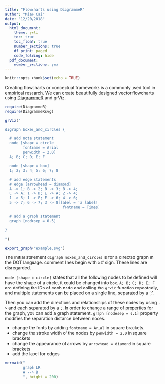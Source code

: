 ```yaml
---
title: "Flowcharts using DiagrammeR"
author: "Miao Cai"
date: "12/20/2018"
output:
  html_document:
    theme: yeti
    toc: true
    toc_float: true
    number_sections: true
    df_print: paged
    code_folding: hide
  pdf_document:
    number_sections: yes
---
```


```r
knitr::opts_chunk$set(echo = TRUE)
```


Creating flowcharts or conceptual frameworks is a commonly used tool in empirical research. We can create beautifully designed vector flowcharts using [DiagrammeR](http://rich-iannone.github.io/DiagrammeR/io.html) and grViz.

```r
require(DiagrammeR)
require(DiagrammeRsvg)

grViz("
      
digraph boxes_and_circles {

  # add note statement
  node [shape = circle
        fontname = Arial
        penwidth = 2.0]
  A; B; C; D; E; F
  
  node [shape = box]
  1; 2; 3; 4; 5; 6; 7; 8
  
  # add edge statements
  # edge [arrowhead = diamond]
  A -> 1; B -> 2; B -> 3; B -> 4; 
  C -> A; 1 -> D; E -> A; 2 -> 4;
  1 -> 5; 1 -> F; E -> 6; 4 -> 6; 
  5 -> 7; 6 -> 7; 3 -> 8[label = 'a label!'
                          fontname = Times]
  
  # add a graph statement
  graph [nodesep = 0.5]
  
}
      
")

export_graph("example.svg")
```

The initial statement `digraph boxes_and_circles` is for a directed graph in the DOT language. comment lines begin with a # sign. These lines are disregarded.

`node [shape = circle]` states that all the following nodes to be defined will have the shape of a circle, it could be changed into `box`. `A; B; C; D; E; F` are defining the IDs of each node and calling the `grViz` function repeatedly, and multiple statements can be placed on a single line, separated by a ';'.


Then you can add the directions and relationships of these nodes by using `->` and each separated by a `;`. In order to change a range of properties for the graph, you can add a graph statement. `graph [nodesep = 0.1]` property modifies the separation distance between nodes. 

- change the fonts by adding `fontname = Arial` in square brackets.
- change the stroke width of the nodes by `penwidth = 2.0` in square brackets
- change the appearance of arrows by `arrowhead = diamond` in square brackets
- add the label for edges


```r
mermaid("
        graph LR
        A --> B
        ", height = 200)
```

